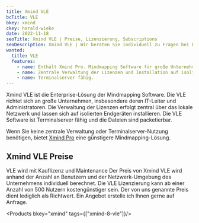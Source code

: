 ```yaml
---
title: Xmind VLE
bcTitle: VLE
bkey: xmind
ckey: harald-wieke
date: 2022-11-18
seoTitle: Xmind VLE | Preise, Lizenzierung, Subscriptions
seoDescription: Xmind VLE | Wir beraten Sie individuell zu Fragen bei Lizenzierung und Kosten.
wanted:
  title: VLE
  features:
    - name: Enthält Xmind Pro. Mindmapping Software für große Unternehmen
    - name: Zentrale Verwaltung der Lizenzen und Installation auf isolierten Endgeräten.
    - name: Terminalserver fähig.
---
```




<Intro>

Xmind VLE ist die Enterprise-Lösung der Mindmapping Software. Die VLE richtet sich an große Unternehmen, insbesondere deren IT-Leiter und Administratoren. Die Verwaltung der Lizenzen erfolgt zentral über das lokale Netzwerk und lassen sich auf isolierten Endgeräten installieren. Die VLE Software ist Terminalserver fähig und die Dateien sind packetierbar.

Wenn Sie keine zentrale Verwaltung oder Terminalserver-Nutzung benötigen, bietet [Xmind Pro](/hersteller/xmind/pro/) eine günstigere Mindmapping-Lösung.

</Intro>

<TOC />



## Xmind VLE Preise

<Info>

VLE wird mit Kauflizenz und Maintenance
Der Preis von Xmind VLE wird anhand der Anzahl an Benutzern und der Netzwerk-Umgebung des Unternehmens individuell berechnet. Die VLE Lizenzierung kann ab einer Anzahl von 500 Nutzern kostengünstiger sein. Der von uns genannte Preis dient lediglich als Richtwert.
Ein Angebot erstelle ich Ihnen gerne auf Anfrage.

</Info>

<Products bkey="xmind" tags={["xmind-8-vle"]}/>
